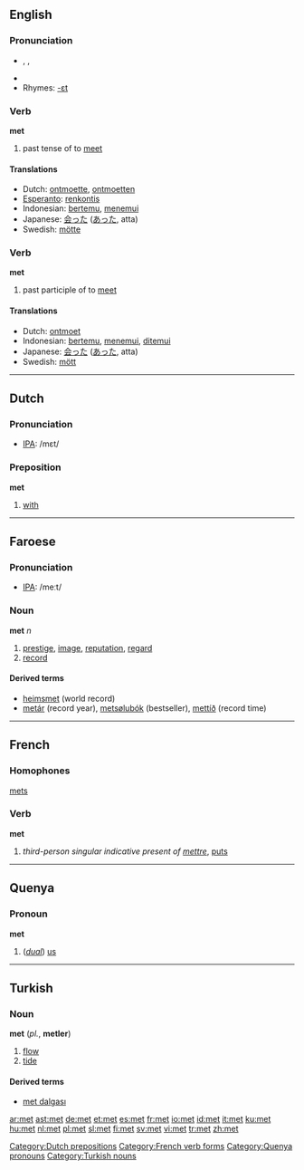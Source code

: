 {{see|Met}}
==English==

{{rank|able|five|need|394|met|boy|c.|strong}}

=== Pronunciation ===
*{{AHD|met}}, {{IPA|/mεt/}}, {{SAMPA|/mEt/}}
*{{audio|en-us-met.ogg|Audio (US)}}
*Rhymes: [[Rhymes:English:-ɛt|-ɛt]]

=== Verb ===
'''met'''

# past tense of to [[meet]]

==== Translations ====
*Dutch: [[ontmoette]], [[ontmoetten]]
*[[Esperanto]]: [[renkontis]]
*Indonesian: [[temu|bertemu]], [[temu|menemui]]
*Japanese: [[会った]] ([[あった]], atta)
*Swedish: [[mötte]]

=== Verb ===
'''met'''

# past participle of to [[meet]]

==== Translations ====
*Dutch: [[ontmoet]]
*Indonesian: [[temu|bertemu]], [[temu|menemui]], [[temu|ditemui]]
*Japanese: [[会った]] ([[あった]], atta)
*Swedish: [[mött]]

----

==Dutch==
=== Pronunciation ===
*[[w:IPA|IPA]]: /mεt/

=== Preposition ===
'''met'''

# [[with]]

[[Category:Dutch prepositions]]

----
==Faroese==
=== Pronunciation ===
*[[w:IPA|IPA]]: /meːt/

===Noun===
'''met''' ''n''

# [[prestige]], [[image]], [[reputation]], [[regard]]
# [[record]]

====Derived terms====
*[[heimsmet]] (world record)
*[[metár]]  (record year), [[metsølubók]] (bestseller), [[mettíð]] (record time)

----

==French==
===Homophones===
[[mets]]
===Verb===
'''met'''

# ''third-person singular indicative present of [[mettre]]'', [[put]]s
[[Category:French verb forms]]

----

==Quenya==
===Pronoun===
'''met'''
# (''[[dual form|dual]]'') [[us]]

[[Category:Quenya pronouns]]

----

==Turkish==
===Noun===
'''met''' (''pl.'', '''metler''')

# [[flow]]
# [[tide]]

====Derived terms====
*[[met dalgası]]

[[Category:Turkish nouns]]

[[ar:met]]
[[ast:met]]
[[de:met]]
[[et:met]]
[[es:met]]
[[fr:met]]
[[io:met]]
[[id:met]]
[[it:met]]
[[ku:met]]
[[hu:met]]
[[nl:met]]
[[pl:met]]
[[sl:met]]
[[fi:met]]
[[sv:met]]
[[vi:met]]
[[tr:met]]
[[zh:met]]